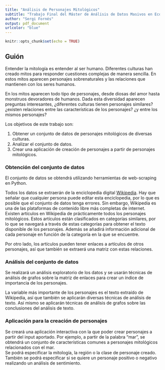 ```yaml
---
title: "Análisis de Personajes Mitológicos"
subtitle: "Trabajo Final del Máster de Análisis de Datos Masivos en Economía y Empresa"
author: "Sergi Fornés"
output: pdf_document
urlcolor: "blue"
---
```


```r
knitr::opts_chunk$set(echo = TRUE)
```

## Guión

Entender la mitología es entender al ser humano. Diferentes culturas han creado mitos para responder cuestiones complejas de manera sencilla. En estos mitos aparecen personajes sobrenaturales y las relaciones que mantienen con los seres humanos.


En los mitos aparecen todo tipo de personajes, desde diosas del amor hasta monstruos devoradores de humanos. Dada esta diversidad aparecen preguntas interesantes, ¿diferentes culturas tienen personajes similares? ¿existen relaciones entre las características de los personajes? ¿y entre los mismos personajes?

Los objetivos de este trabajo son:

1. Obtener un conjunto de datos de personajes mitológicos de diversas culturas.
2. Analizar el conjunto de datos.
3. Crear una aplicación de creación de personajes a partir de personajes mitológicos.

### Obtención del conjunto de datos

El conjunto de datos se obtendrá utilizando herramientas de web-scraping en Python.  

Todos los datos se extraerán de la enciclopedia digital [Wikipedia](https://wikipedia.es). Hay que señalar que cualquier persona puede editar esta enciclopedia, por lo que es posible que el conjunto de datos tenga errores. Sin embargo, Wikipedia es una de las plataformas de contenido libre más completas de internet.  
Existen artículos en Wikipedia de prácticamente todos los personajes mitológicos. Estos artículos están clasificados en categorías similares, por lo que se navegará a través de estas categorías para obtener el texto disponible de los personajes. Además se añadirá información adicional de cada personaje en función de la categoría en la que se encuentre.  

Por otro lado, los artículos pueden tener enlaces a artículos de otros personajes, así que también se extraerá una matriz con estas relaciones.  

### Análisis del conjunto de datos

Se realizará un análisis exploratorio de los datos y se usarán técnicas de análisis de grafos sobre la matriz de enlaces para crear un índice de importancia de los personajes.  

La variable más importante de los personajes es el texto extraído de Wikipedia, así que también se aplicarán diversas técnicas de análisis de texto. Así mismo se aplicarán técnicas de análisis de grafos sobre las conclusiones del análisis de texto.

### Aplicación para la creación de personajes

Se creará una aplicación interactiva con la que poder crear personajes a partir del input aportado. Por ejemplo, a partir de la palabra "mar", se obtendrá un conjunto de características comunes a personajes mitológicos relacionados con el mar.  
Se podrá especificar la mitología, la región o la clase de personaje creado. También se podrá especificar si se quiere un personaje positivo o negativo realizando un análisis de sentimiento.
